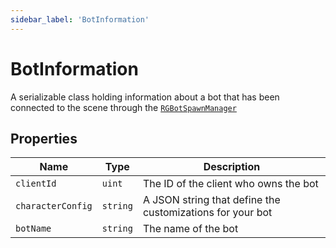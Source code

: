 ```yaml
---
sidebar_label: 'BotInformation'
---
```


# BotInformation

A serializable class holding information about a bot that has been connected to the scene
through the [`RGBotSpawnManager`](./RGBotSpawnManager)

## Properties

Name | Type  | Description
---|---|---|
`clientId` | `uint` | The ID of the client who owns the bot
`characterConfig` | `string` | A JSON string that define the customizations for your bot
`botName` | `string` | The name of the bot
